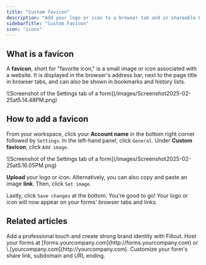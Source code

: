 ```yaml
---
title: "Custom favicon"
description: "Add your logo or icon to a browser tab and in shareable Fillout link previews."
sidebarTitle: "Custom Favicon"
icon: "icons"
---
```


## What is a favicon

A **favicon**, short for "favorite icon," is a small image or icon associated with a website. It is displayed in the browser's address bar, next to the page title in browser tabs, and can also be shown in bookmarks and history lists.

<Frame>
  ![Screenshot of the Settings tab of a form](/images/Screenshot2025-02-25at5.14.48PM.png)
</Frame>

## How to add a favicon

From your workspace, click your **Account name** in the bottom right corner followed by `Settings`. In the left-hand panel, click `General`. Under **Custom favicon**, click `Add image`.

<Frame>
  ![Screenshot of the Settings tab of a form](/images/Screenshot2025-02-25at5.16.05PM.png)
</Frame>

**Upload** your logo or icon. Alternatively, you can also copy and paste an image **link**. Then, click `Set image`.

Lastly, click `Save changes` at the bottom. You're good to go\! Your logo or icon will now appear on your forms' browser tabs and links.

## Related articles

<CardGroup cols={3}>
  <Card title="Add a logo" icon="airbnb" iconType="regular" color="#FFC738" href="/help/logo">
    Add a professional touch and create strong brand identity with Fillout.
  </Card>
  <Card title="Use custom domains" icon="globe" iconType="regular" color="#FFC738" href="/help/custom-domains">
    Host your forms at [forms.yourcompany.com](http://forms.yourcompany.com) or \<anything\>.[yourcompany.com](http://yourcompany.com).
  </Card>
  <Card title="Custom form links and share preview" icon="message-image" iconType="regular" color="#FFC738" href="/help/custom-link">
    Customize your form's share link, subdomain and URL ending.
  </Card>
</CardGroup>